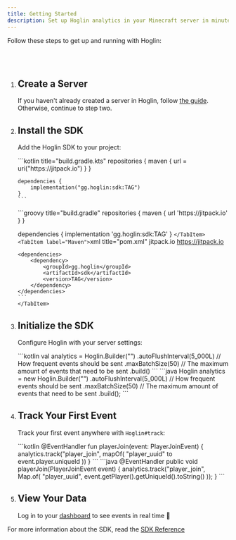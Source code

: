 ```yaml
---
title: Getting Started
description: Set up Hoglin analytics in your Minecraft server in minutes.
---
```



Follow these steps to get up and running with Hoglin:

<br/>
<br/>

<Steps>

1. ## Create a Server

    If you haven't already created a server in Hoglin, follow [the guide](/guides/create-server). Otherwise, continue to step two.

2. ## Install the SDK

   Add the Hoglin SDK to your project:

   <Tabs>
       <TabItem label="Gradle (Kotlin)">
       ```kotlin title="build.gradle.kts"
       repositories {
           maven {
               url = uri("https://jitpack.io")
           }
       }

       dependencies {
           implementation("gg.hoglin:sdk:TAG")
       }
       ```
     </TabItem>
     <TabItem label="Gradle (Groovy)">
       ```groovy title="build.gradle"
       repositories {
           maven {
               url 'https://jitpack.io'
           }
       }

      dependencies {
         implementation 'gg.hoglin:sdk:TAG'
      }
       ```
     </TabItem>
     <TabItem label="Maven">
       ```xml title="pom.xml"
       <repositories>
           <repository>
               <id>jitpack.io</id>
               <url>https://jitpack.io</url>
           </repository>
       </repositories>

       <dependencies>
           <dependency>
               <groupId>gg.hoglin</groupId>
               <artifactId>sdk</artifactId>
               <version>TAG</version>
           </dependency>
       </dependencies>
       ```
       </TabItem>
   </Tabs>

3. ## Initialize the SDK

   Configure Hoglin with your server settings:

   <Tabs>
     <TabItem label="Kotlin">
       ```kotlin
       val analytics = Hoglin.Builder("<your server key>")
           .autoFlushInterval(5_000L) // How frequent events should be sent
           .maxBatchSize(50) // The maximum amount of events that need to be sent
           .build()
       ```
   </TabItem>
     <TabItem label="Java">
         ```java
         Hoglin analytics = new Hoglin.Builder("<your server key>")
             .autoFlushInterval(5_000L) // How frequent events should be sent
             .maxBatchSize(50) // The maximum amount of events that need to be sent
             .build();
         ```
     </TabItem>
   </Tabs>

4. ## Track Your First Event

   Track your first event anywhere with `Hoglin#track`:

   <Tabs>
       <TabItem label="Kotlin">
           ```kotlin
           @EventHandler
           fun playerJoin(event: PlayerJoinEvent) {
               analytics.track("player_join", mapOf(
                   "player_uuid" to event.player.uniqueId
               ))
           }
           ```
       </TabItem>
       <TabItem label="Java">
           ```java
           @EventHandler
           public void playerJoin(PlayerJoinEvent event) {
               analytics.track("player_join", Map.of(
                   "player_uuid", event.getPlayer().getUniqueId().toString()
               ));
           }
           ```
       </TabItem>
   </Tabs>

5. ## View Your Data

   Log in to your [dashboard](https://hoglin.gg/dashboard) to see events in real time 🎉

</Steps>

For more information about the SDK, read the [SDK Reference](/reference/sdk)
